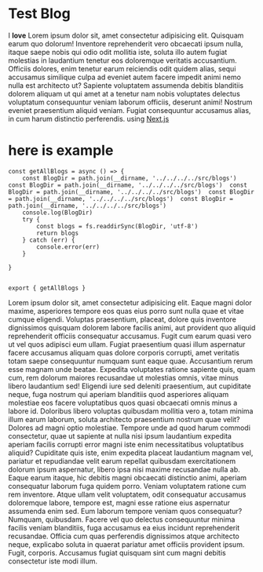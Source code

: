 # Test Blog
 
I **love**  Lorem ipsum dolor sit, amet consectetur adipisicing elit. Quisquam earum quo dolorum! Inventore reprehenderit vero obcaecati ipsum nulla, itaque saepe nobis qui odio odit mollitia iste, soluta illo autem fugiat molestias in laudantium tenetur eos doloremque veritatis accusantium. Officiis dolores, enim tenetur earum reiciendis odit quidem alias, sequi accusamus similique culpa ad eveniet autem facere impedit animi nemo nulla est architecto ut? Sapiente voluptatem assumenda debitis blanditiis dolorem aliquam ut qui amet at a tenetur nam nobis voluptates delectus voluptatum consequuntur veniam laborum officiis, deserunt animi! Nostrum eveniet praesentium aliquid veniam. Fugiat consequuntur accusamus alias, in cum harum distinctio perferendis. using [Next.js](https://nextjs.org/)

# here is example

```
const getAllBlogs = async () => {
    const BlogDir = path.join(__dirname, '../../../../src/blogs')   const BlogDir = path.join(__dirname, '../../../../src/blogs')  const BlogDir = path.join(__dirname, '../../../../src/blogs')  const BlogDir = path.join(__dirname, '../../../../src/blogs')  const BlogDir = path.join(__dirname, '../../../../src/blogs')
    console.log(BlogDir)
    try {
        const blogs = fs.readdirSync(BlogDir, 'utf-8')
        return blogs
    } catch (err) {
        console.error(err)
    }

}


export { getAllBlogs }
```

Lorem ipsum dolor sit, amet consectetur adipisicing elit. Eaque magni
dolor maxime, asperiores tempore eos quas eius porro sunt nulla quae et
vitae cumque eligendi. Voluptas praesentium, placeat, dolore quis
inventore dignissimos quisquam dolorem labore facilis animi, aut
provident quo aliquid reprehenderit officiis consequatur accusamus.
Fugit cum earum quasi vero ut vel quos adipisci eum ullam. Fugiat
praesentium quasi illum aspernatur facere accusamus aliquam quas dolore
corporis corrupti, amet veritatis totam saepe consequuntur numquam sunt
eaque quae. Accusantium rerum esse magnam unde beatae. Expedita
voluptates ratione sapiente quis, quam cum, rem dolorum maiores
recusandae ut molestias omnis, vitae minus libero laudantium sed!
Eligendi iure sed deleniti praesentium, aut cupiditate neque, fuga
nostrum qui aperiam blanditiis quod asperiores aliquam molestiae eos
facere voluptatibus quos quasi obcaecati omnis minus a labore id.
Doloribus libero voluptas quibusdam mollitia vero a, totam minima illum
earum laborum, soluta architecto praesentium nostrum quae velit? Dolores
ad magni optio molestiae. Tempore unde ad quod harum commodi
consectetur, quae ut sapiente at nulla nisi ipsum laudantium expedita
aperiam facilis corrupti error magni iste enim necessitatibus
voluptatibus aliquid? Cupiditate quis iste, enim expedita placeat
laudantium magnam vel, pariatur et repudiandae velit earum repellat
quibusdam exercitationem dolorum ipsum aspernatur, libero ipsa nisi
maxime recusandae nulla ab. Eaque earum itaque, hic debitis magni
obcaecati distinctio animi, aperiam consequatur laborum fuga quidem
porro. Veniam voluptatem ratione cum rem inventore. Atque ullam velit
voluptatem, odit consequatur accusamus doloremque labore, tempore est,
magni esse ratione eius aspernatur assumenda enim sed. Eum laborum
tempore veniam quos consequatur? Numquam, quibusdam. Facere vel quo
delectus consequuntur minima facilis veniam blanditiis, fuga accusamus
ea eius incidunt reprehenderit recusandae. Officia cum quas perferendis
dignissimos atque architecto neque, explicabo soluta in quaerat pariatur
amet officiis provident ipsum. Fugit, corporis. Accusamus fugiat
quisquam sint cum magni debitis consectetur iste modi illum.